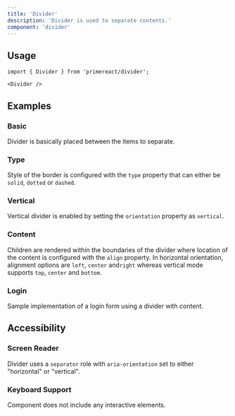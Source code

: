 ```yaml
---
title: 'Divider'
description: 'Divider is used to separate contents.'
component: 'divider'
---
```


## Usage

```tsx
import { Divider } from 'primereact/divider';
```

```tsx
<Divider />
```

## Examples

### Basic

Divider is basically placed between the items to separate.

<DocExampleViewer name="divider:basic-demo" />

### Type

Style of the border is configured with the `type` property that can either be `solid`, `dotted` or `dashed`.

<DocExampleViewer name="divider:type-demo" />

### Vertical

Vertical divider is enabled by setting the `orientation` property as `vertical`.

<DocExampleViewer name="divider:vertical-demo" />

### Content

Children are rendered within the boundaries of the divider where location of the content is configured with the `align` property. In horizontal orientation, alignment options are `left`, `center` and`right` whereas vertical
mode supports `top`, `center` and `bottom`.

<DocExampleViewer name="divider:content-demo" />

### Login

Sample implementation of a login form using a divider with content.

<DocExampleViewer name="divider:login-demo" />

## Accessibility

### Screen Reader

Divider uses a `separator` role with `aria-orientation` set to either "horizontal" or "vertical".

### Keyboard Support

Component does not include any interactive elements.
